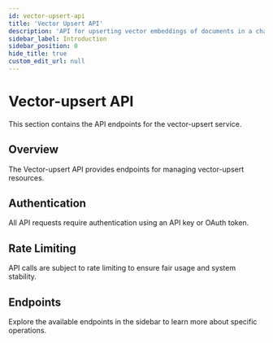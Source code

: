 ```yaml
---
id: vector-upsert-api
title: 'Vector Upsert API'
description: 'API for upserting vector embeddings of documents in a chatflow'
sidebar_label: Introduction
sidebar_position: 0
hide_title: true
custom_edit_url: null
---
```


# Vector-upsert API

This section contains the API endpoints for the vector-upsert service.

## Overview

The Vector-upsert API provides endpoints for managing vector-upsert resources.

## Authentication

All API requests require authentication using an API key or OAuth token.

## Rate Limiting

API calls are subject to rate limiting to ensure fair usage and system stability.

## Endpoints

Explore the available endpoints in the sidebar to learn more about specific operations.
